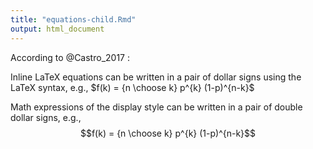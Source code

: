 ```yaml
---
title: "equations-child.Rmd"
output: html_document
---
```



According to @Castro_2017 :

Inline LaTeX equations can be written in a pair of dollar signs using the LaTeX syntax, e.g., $f(k) = {n \choose k} p^{k} (1-p)^{n-k}$

Math expressions of the display style can be written in a pair of double dollar signs, e.g., $$f(k) = {n \choose k} p^{k} (1-p)^{n-k}$$

